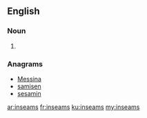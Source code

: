 ==English==

===Noun===
{{head|en|plural}}

# {{plural of|inseam|lang=en|nocat=1}}

===Anagrams===
* [[Messina#English|Messina]]
* [[samisen#English|samisen]]
* [[sesamin#English|sesamin]]

[[ar:inseams]]
[[fr:inseams]]
[[ku:inseams]]
[[my:inseams]]